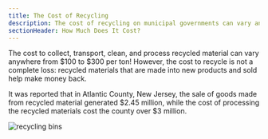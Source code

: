```yaml
---
title: The Cost of Recycling
description: The cost of recycling on municipal governments can vary anywhere from $100 to $300 per ton
sectionHeader: How Much Does It Cost?
---
```


The cost to collect, transport, clean, and process recycled material can vary anywhere from $100 to $300 per ton!
However, the cost to recycle is not a complete loss: recycled materials that are made into new products and sold help make money back.

It was reported that in Atlantic County, New Jersey, the sale of goods made from recycled material generated $2.45 million, while the cost of processing the recycled materials cost the county over $3 million.


<img src="/images/rec_cost.avif" alt="recycling bins"/>
